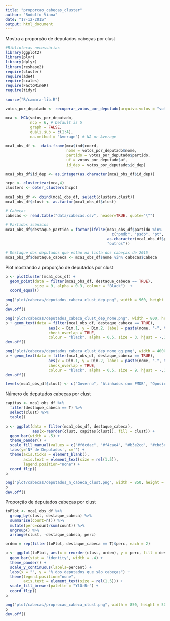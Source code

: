 ```yaml
---
title: "proporcao_cabecas_cluster"
author: "Rodolfo Viana"
date: "17-12-2015"
output: html_document
---
```


Mostra a proporção de deputados cabeças por clust

```r
#Bibliotecas necessárias 
library(ggplot2)
library(plyr)
library(dplyr)
library(reshape2)
require(cluster)
require(ade4)
require(scales)
require(FactoMineR)
require(tidyr)

source("R/camara-lib.R")
```


```r
votos_por_deputado <- recuperar_votos_por_deputado(arquivo.votos = "votacoes.csv",corrigir.migracoes = TRUE)

mca <- MCA(votos_por_deputado, 
           ncp = 6, # Default is 5 
           graph = FALSE,
           quali.sup = c(1:4),
           na.method = "Average") # NA or Average

mca1_obs_df <-  data.frame(mca$ind$coord, 
                           nome = votos_por_deputado$nome,
                           partido = votos_por_deputado$partido, 
                           uf = votos_por_deputado$uf,
                           id_dep = votos_por_deputado$id_dep)

mca1_obs_df$id_dep <- as.integer(as.character(mca1_obs_df$id_dep))

hcpc <- clusterizar(mca,4)
clusters <- obter_clusters(hcpc)
```



```r
mca1_obs_df <- cbind(mca1_obs_df, select(clusters,clust))
mca1_obs_df$clust <- as.factor(mca1_obs_df$clust)
```

```r
# Cabeças
cabecas <- read.table("data/cabecas.csv", header=TRUE, quote="\"")
```


```r
# Partidos icônicos
mca1_obs_df$destaque_partido = factor(ifelse(mca1_obs_df$partido %in% 
                                               c("pmdb", "psdb", "pt", "psol"), 
                                             as.character(mca1_obs_df$partido), 
                                             "outros"))

# Destaque dos deputados que estão na lista dos cabeças de 2015
mca1_obs_df$destaque_cabeca <- mca1_obs_df$nome %in% cabecas$Cabeca
```

Plot mostrando a proporção de deputados por clust

```r
p <- plotCluster(mca1_obs_df) + 
  geom_point(data = filter(mca1_obs_df, destaque_cabeca == TRUE), 
             size = 9, alpha = 0.3, colour = "Black")  +
  coord_equal() 

png("plot/cabecas/deputados_cabeca_clust_dep.png", width = 960, height = 960)
p
dev.off()  

png("plot/cabecas/deputados_cabeca_clust_dep_nome.png", width = 800, height = 600)
p + geom_text(data = filter(mca1_obs_df, destaque_cabeca == TRUE), 
                   aes(x = Dim.1, y = Dim.2, label = paste(nome, "-", toupper(partido))),
                   check_overlap = TRUE,
                   colour = "black", alpha = 0.5, size = 3, hjust = -.15)
dev.off()  

png("plot/cabecas/deputados_cabeca_clust_dep_nome_gg.png", width = 4000, height = 3000)
p + geom_text(data = filter(mca1_obs_df, destaque_cabeca == TRUE), 
                   aes(x = Dim.1, y = Dim.2, label = paste(nome, "-", toupper(partido))),
                   check_overlap = TRUE,
                   colour = "black", alpha = 0.5, size = 9, hjust = -.15) 
dev.off()  

```

```r
levels(mca1_obs_df$clust) <- c("Governo", "Alinhados com PMDB", "Oposição de esquerda", "Oposição")
```


Número de deputados cabeças por clust

```r
capitas <- mca1_obs_df %>% 
  filter(destaque_cabeca == T) %>% 
  select(clust) %>% 
  table()

p <- ggplot(data = filter(mca1_obs_df, destaque_cabeca), 
            aes(x=reorder(clust, capitas[clust]), fill = clust)) + 
  geom_bar(width = .5) + 
  theme_pander() + 
  scale_fill_manual(values = c("#fdcdac", "#f4cae4", "#b3e2cd", "#cbd5e8")) +
  labs(y='Nº de Deputados', x='') +
  theme(axis.ticks = element_blank(), 
        axis.text = element_text(size = rel(1.5)), 
        legend.position="none") + 
  coord_flip()
p 

png("plot/cabecas/deputados_n_cabeca_clust.png", width = 850, height = 500)
p 
dev.off()
```

Proporção de deputados cabeças por clust

```r

toPlot <- mca1_obs_df %>% 
  group_by(clust, destaque_cabeca) %>% 
  summarise(count=n()) %>% 
  mutate(perc=count/sum(count)) %>% 
  ungroup() %>% 
  arrange(clust, -destaque_cabeca, perc)

ordem = rep(filter(toPlot, destaque_cabeca == T)$perc, each = 2)

p <- ggplot(toPlot, aes(x = reorder(clust, ordem), y = perc, fill = destaque_cabeca)) +  
  geom_bar(stat = "identity", width = .4) + 
  theme_pander() + 
  scale_y_continuous(labels=percent) + 
  labs(x = "", y = "% dos deputados que são cabeças") + 
  theme(legend.position="none", 
        axis.text = element_text(size = rel(1.5))) + 
  scale_fill_brewer(palette = "YlOrBr") + 
  coord_flip()
p

png("plot/cabecas/proprocao_cabeca_clust.png", width = 850, height = 500)
p
dev.off()
```
